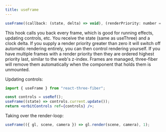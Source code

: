 ```yaml
---
title: useFrame
---
```


```jsx
useFrame((callback: (state, delta) => void), (renderPriority: number = 0));
```

This hook calls you back every frame, which is good for running effects, updating controls, etc. You receive the state (same as useThree) and a clock delta. If you supply a render priority greater than zero it will switch off automatic rendering entirely, you can then control rendering yourself. If you have multiple frames with a render priority then they are ordered highest priority last, similar to the web's z-index. Frames are managed, three-fiber will remove them automatically when the component that holds them is unmounted.

Updating controls:

```jsx
import { useFrame } from "react-three-fiber";

const controls = useRef();
useFrame((state) => controls.current.update());
return <orbitControls ref={controls} />;
```

Taking over the render-loop:

```jsx
useFrame(({ gl, scene, camera }) => gl.render(scene, camera), 1);
```
